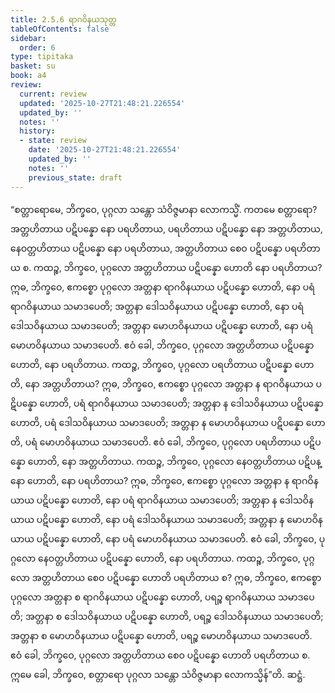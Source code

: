 ```yaml
---
title: 2.5.6 ရာဂဝိနယသုတ္တ
tableOfContents: false
sidebar:
  order: 6
type: tipitaka
basket: su
book: a4
review:
  current: review
  updated: '2025-10-27T21:48:21.226554'
  updated_by: ''
  notes: ''
  history:
  - state: review
    date: '2025-10-27T21:48:21.226554'
    updated_by: ''
    notes: ''
    previous_state: draft
---
```



<ReviewStatus review={frontmatter.review} showDetails={true} />

<HypothesisAnnotation frontmatter={frontmatter} />

<DynamicBreadcrumb />

<Division number="96" book="a4" e="ch" v="15" p="408">

<Paragraph number="643" book="a4">
“စတ္တာရောမေ, ဘိက္ခဝေ, ပုဂ္ဂလာ သန္တော သံဝိဇ္ဇမာနာ လောကသ္မိံ. ကတမေ စတ္တာရော? အတ္တဟိတာယ ပဋိပန္နော နော ပရဟိတာယ, ပရဟိတာယ ပဋိပန္နော နော အတ္တဟိတာယ, နေဝတ္တဟိတာယ ပဋိပန္နော နော ပရဟိတာယ, အတ္တဟိတာယ စေဝ ပဋိပန္နော ပရဟိတာယ စ.
</Paragraph>

<Paragraph number="644" book="a4">
ကထဉ္စ, ဘိက္ခဝေ, ပုဂ္ဂလော အတ္တဟိတာယ ပဋိပန္နော ဟောတိ နော ပရဟိတာယ? ဣဓ, ဘိက္ခဝေ, ဧကစ္စော ပုဂ္ဂလော အတ္တနာ ရာဂဝိနယာယ ပဋိပန္နော ဟောတိ, နော ပရံ ရာဂဝိနယာယ သမာဒပေတိ; အတ္တနာ ဒေါသဝိနယာယ ပဋိပန္နော ဟောတိ, နော ပရံ ဒေါသဝိနယာယ သမာဒပေတိ; အတ္တနာ မောဟဝိနယာယ ပဋိပန္နော ဟောတိ, နော ပရံ မောဟဝိနယာယ သမာဒပေတိ. ဧဝံ ခေါ, ဘိက္ခဝေ, ပုဂ္ဂလော အတ္တဟိတာယ ပဋိပန္နော ဟောတိ, နော ပရဟိတာယ.
</Paragraph>

<Paragraph number="645" book="a4">
ကထဉ္စ, ဘိက္ခဝေ, ပုဂ္ဂလော ပရဟိတာယ ပဋိပန္နော ဟောတိ, နော အတ္တဟိတာယ? ဣဓ, ဘိက္ခဝေ, ဧကစ္စော ပုဂ္ဂလော အတ္တနာ န ရာဂဝိနယာယ ပဋိပန္နော ဟောတိ, ပရံ ရာဂဝိနယာယ သမာဒပေတိ; အတ္တနာ န ဒေါသဝိနယာယ ပဋိပန္နော ဟောတိ, ပရံ ဒေါသဝိနယာယ သမာဒပေတိ; အတ္တနာ န မောဟဝိနယာယ ပဋိပန္နော ဟောတိ, ပရံ မောဟဝိနယာယ သမာဒပေတိ. ဧဝံ ခေါ, ဘိက္ခဝေ, ပုဂ္ဂလော ပရဟိတာယ ပဋိပန္နော ဟောတိ, နော အတ္တဟိတာယ.
</Paragraph>

<Paragraph number="646" book="a4">
ကထဉ္စ, ဘိက္ခဝေ, ပုဂ္ဂလော နေဝတ္တဟိတာယ ပဋိပန္နော ဟောတိ, နော ပရဟိတာယ? ဣဓ, ဘိက္ခဝေ, ဧကစ္စော ပုဂ္ဂလော အတ္တနာ န ရာဂဝိနယာယ ပဋိပန္နော ဟောတိ, နော ပရံ ရာဂဝိနယာယ သမာဒပေတိ; အတ္တနာ န ဒေါသဝိနယာယ ပဋိပန္နော ဟောတိ, နော ပရံ ဒေါသဝိနယာယ သမာဒပေတိ; အတ္တနာ န မောဟဝိနယာယ ပဋိပန္နော ဟောတိ, နော ပရံ မောဟဝိနယာယ သမာဒပေတိ. ဧဝံ ခေါ, ဘိက္ခဝေ, ပုဂ္ဂလော နေဝတ္တဟိတာယ ပဋိပန္နော ဟောတိ, နော ပရဟိတာယ.
</Paragraph>

<Paragraph number="647" book="a4">
ကထဉ္စ, ဘိက္ခဝေ, ပုဂ္ဂလော အတ္တဟိတာယ စေဝ ပဋိပန္နော ဟောတိ ပရဟိတာယ စ? ဣဓ, ဘိက္ခဝေ, ဧကစ္စော ပုဂ္ဂလော အတ္တနာ စ ရာဂဝိနယာယ ပဋိပန္နော ဟောတိ, ပရဉ္စ ရာဂဝိနယာယ သမာဒပေတိ; အတ္တနာ စ ဒေါသဝိနယာယ ပဋိပန္နော ဟောတိ, ပရဉ္စ ဒေါသဝိနယာယ သမာဒပေတိ; အတ္တနာ စ မောဟဝိနယာယ ပဋိပန္နော ဟောတိ, ပရဉ္စ မောဟဝိနယာယ သမာဒပေတိ. ဧဝံ ခေါ, ဘိက္ခဝေ, ပုဂ္ဂလော အတ္တဟိတာယ စေဝ ပဋိပန္နော ဟောတိ ပရဟိတာယ စ. ဣမေ ခေါ, ဘိက္ခဝေ, စတ္တာရော ပုဂ္ဂလာ သန္တော သံဝိဇ္ဇမာနာ လောကသ္မိန်”တိ.

</Paragraph>
</Division>

<Paragraph number="648" type="center" book="a4">
ဆဋ္ဌံ.
</Paragraph>